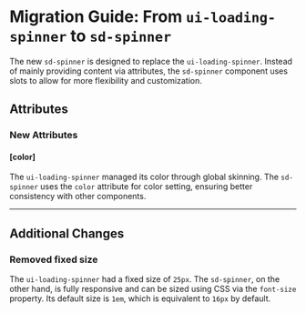 
<Meta title="Docs/Migration/ui-loading-spinner" />

# Migration Guide: From `ui-loading-spinner` to `sd-spinner`

The new `sd-spinner` is designed to replace the `ui-loading-spinner`. Instead of mainly providing content via attributes, the `sd-spinner` component uses slots to allow for more flexibility and customization.

## Attributes

### New Attributes

#### [color]

The `ui-loading-spinner` managed its color through global skinning. The `sd-spinner` uses the `color` attribute for color setting, ensuring better consistency with other components.

<hr />

## Additional Changes

### Removed fixed size

The `ui-loading-spinner` had a fixed size of `25px`. The `sd-spinner`, on the other hand, is fully responsive and can be sized using CSS via the `font-size` property. Its default size is `1em`, which is equivalent to `16px` by default.
